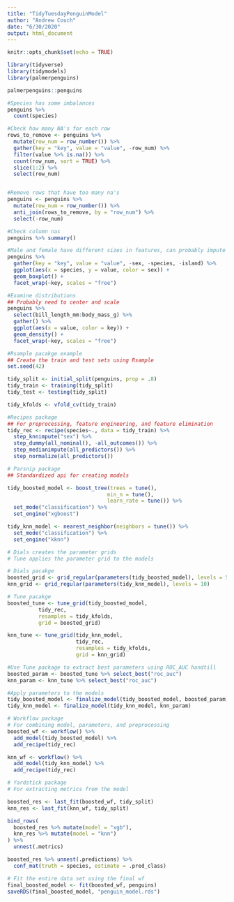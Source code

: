 ```yaml
---
title: "TidyTuesdayPenguinModel"
author: "Andrew Couch"
date: "6/30/2020"
output: html_document
---
```


```r
knitr::opts_chunk$set(echo = TRUE)
```

```r
library(tidyverse)
library(tidymodels)
library(palmerpenguins)

palmerpenguins::penguins

```

```r
#Species has some imbalances 
penguins %>% 
  count(species)
```


```r
#Check how many NA's for each row
rows_to_remove <- penguins %>% 
  mutate(row_num = row_number()) %>% 
  gather(key = "key", value = "value", -row_num) %>% 
  filter(value %>% is.na()) %>% 
  count(row_num, sort = TRUE) %>% 
  slice(1:2) %>% 
  select(row_num)


#Remove rows that have too many na's
penguins <- penguins %>% 
  mutate(row_num = row_number()) %>% 
  anti_join(rows_to_remove, by = "row_num") %>% 
  select(-row_num)

```

```r
#Check column nas
penguins %>% summary()
```

```r
#Male and female have different sizes in features, can probably impute missing with Knn 
penguins %>% 
  gather(key = "key", value = "value", -sex, -species, -island) %>% 
  ggplot(aes(x = species, y = value, color = sex)) + 
  geom_boxplot() + 
  facet_wrap(~key, scales = "free")
```

```r
#Examine distributions
## Probably need to center and scale 
penguins %>% 
  select(bill_length_mm:body_mass_g) %>% 
  gather() %>% 
  ggplot(aes(x = value, color = key)) + 
  geom_density() + 
  facet_wrap(~key, scales = "free")
```


```r
#Rsample pacakge example 
## Create the train and test sets using Rsample
set.seed(42)

tidy_split <- initial_split(penguins, prop = .8)
tidy_train <- training(tidy_split)
tidy_test <- testing(tidy_split)

tidy_kfolds <- vfold_cv(tidy_train)
```


```r
#Recipes package 
## For preprocessing, feature engineering, and feature elimination 
tidy_rec <- recipe(species~., data = tidy_train) %>% 
  step_knnimpute("sex") %>% 
  step_dummy(all_nominal(), -all_outcomes()) %>% 
  step_medianimpute(all_predictors()) %>% 
  step_normalize(all_predictors())


```



```r
# Parsnip package 
## Standardized api for creating models 

tidy_boosted_model <- boost_tree(trees = tune(),
                                min_n = tune(),
                                learn_rate = tune()) %>% 
  set_mode("classification") %>% 
  set_engine("xgboost")

tidy_knn_model <- nearest_neighbor(neighbors = tune()) %>% 
  set_mode("classification") %>% 
  set_engine("kknn")

```


```r
# Dials creates the parameter grids 
# Tune applies the parameter grid to the models 

# Dials pacakge 
boosted_grid <- grid_regular(parameters(tidy_boosted_model), levels = 5)
knn_grid <- grid_regular(parameters(tidy_knn_model), levels = 10)

# Tune pacakge 
boosted_tune <- tune_grid(tidy_boosted_model,
          tidy_rec,
          resamples = tidy_kfolds,
          grid = boosted_grid)

knn_tune <- tune_grid(tidy_knn_model,
                      tidy_rec,
                      resamples = tidy_kfolds,
                      grid = knn_grid)

#Use Tune package to extract best parameters using ROC_AUC handtill
boosted_param <- boosted_tune %>% select_best("roc_auc")
knn_param <- knn_tune %>% select_best("roc_auc")

#Apply parameters to the models
tidy_boosted_model <- finalize_model(tidy_boosted_model, boosted_param)
tidy_knn_model <- finalize_model(tidy_knn_model, knn_param)
```



```r
# Workflow package 
# For combining model, parameters, and preprocessing
boosted_wf <- workflow() %>% 
  add_model(tidy_boosted_model) %>% 
  add_recipe(tidy_rec)

knn_wf <- workflow() %>% 
  add_model(tidy_knn_model) %>% 
  add_recipe(tidy_rec)
```


```r
# Yardstick package
# For extracting metrics from the model 

boosted_res <- last_fit(boosted_wf, tidy_split)
knn_res <- last_fit(knn_wf, tidy_split)

bind_rows(
  boosted_res %>% mutate(model = "xgb"),
  knn_res %>% mutate(model = "knn")
) %>% 
  unnest(.metrics)

boosted_res %>% unnest(.predictions) %>% 
  conf_mat(truth = species, estimate = .pred_class)

```

```r
# Fit the entire data set using the final wf 
final_boosted_model <- fit(boosted_wf, penguins)
saveRDS(final_boosted_model, "penguin_model.rds")
```


